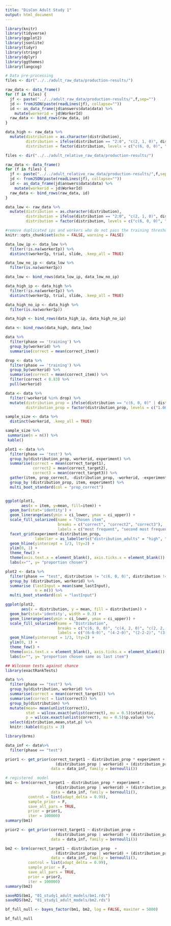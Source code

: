 ```yaml
---
title: "DisCon Adult Study 1"
output: html_document
---
```


```r
library(knitr)
library(tidyverse)
library(ggplot2)
library(jsonlite)
library(tidyr)
library(stringr)
library(dplyr)
library(ggthemes)
library(langcog)
```

```r
# Data pre-processing
files <- dir("../../adult_raw_data/production-results/")

raw_data <- data_frame()
for (f in files) {
  jf <- paste("../../adult_raw_data/production-results/",f,sep="")
  jd <- fromJSON(paste(readLines(jf), collapse=""))
  id <- as_data_frame(jd$answers$data$data) %>%
    mutate(workerid = jd$WorkerId)
  raw_data <- bind_rows(raw_data, id)
}

data_high <- raw_data %>%
  mutate(distribution = as.character(distribution),
         distribution = ifelse(distribution == "2:0", "c(2, 1, 0)", distribution),
         distribution = factor(distribution, levels = c("c(6, 0, 0)", "c(4, 2, 0)", "c(2, 2, 2)", "c(3, 0, 0)", "c(1, 1, 1)", "c(2, 1, 0)")))

files <- dir("../../adult_relative_raw_data/production-results/")

raw_data <- data_frame()
for (f in files) {
  jf <- paste("../../adult_relative_raw_data/production-results/",f,sep="")
  jd <- fromJSON(paste(readLines(jf), collapse=""))
  id <- as_data_frame(jd$answers$data$data) %>%
    mutate(workerid = jd$WorkerId)
  raw_data <- bind_rows(raw_data, id)
}

data_low <- raw_data %>%
  mutate(distribution = as.character(distribution),
         distribution = ifelse(distribution == "2:0", "c(2, 1, 0)", distribution),
         distribution = factor(distribution, levels = c("c(6, 0, 0)", "c(4, 2, 0)", "c(2, 2, 2)", "c(3, 0, 0)", "c(1, 1, 1)", "c(2, 1, 0)")))
```

```r
#remove duplicated ips and workers who do not pass the training threshold
knitr::opts_chunk$set(echo = FALSE, warning = FALSE)

data_low_ip <- data_low %>% 
  filter(!is.na(workerIp)) %>%
  distinct(workerIp, trial, slide, .keep_all = TRUE)

data_low_no_ip <- data_low %>%
  filter(is.na(workerIp))

data_low <- bind_rows(data_low_ip, data_low_no_ip)

data_high_ip <- data_high %>% 
  filter(!is.na(workerIp)) %>%
  distinct(workerIp, trial, slide, .keep_all = TRUE)

data_high_no_ip <- data_high %>%
  filter(is.na(workerIp))

data_high <- bind_rows(data_high_ip, data_high_no_ip)

data <- bind_rows(data_high, data_low)

data %>%
  filter(phase == 'training') %>%
  group_by(workerid) %>%
  summarise(correct = mean(correct_item))

drop <- data %>%
  filter(phase == 'training') %>%
  group_by(workerid) %>%
  summarise(correct = mean(correct_item)) %>%
  filter(correct < 0.83) %>%
  pull(workerid)

data <- data %>%
  filter(!workerid %in% drop) %>%
  mutate(distribution_prop = ifelse(distribution == "c(6, 0, 0)" | distribution == "c(3, 0, 0)", "1.00-0.00-0.00", ifelse(distribution == "c(4, 2, 0)" | distribution == "c(2, 1, 0)", "0.66-0.33-0.00", "0.33-0.33-0.33")),
         distribution_prop = factor(distribution_prop, levels = c("1.00-0.00-0.00", "0.66-0.33-0.00", "0.33-0.33-0.33")))

sample_size <- data %>%
  distinct(workerid, .keep_all = TRUE)

sample_size %>%
 summarise(n = n()) %>%
 kable()
```

```r
plot1 <- data %>%
  filter(phase == 'test') %>%
  group_by(distribution_prop, workerid, experiment) %>%
  summarise(correct = mean(correct_target1),
            correct2 = mean(correct_target2),
            correct3 = mean(correct_target3)) %>%
  gather(item, prop_correct, -distribution_prop, -workerid, -experiment) %>%
  group_by (distribution_prop, item, experiment) %>%
  multi_boot_standard(col = "prop_correct")


ggplot(plot1,
       aes(x = item, y=mean, fill=item)) +
  geom_bar(stat='identity') +
  geom_linerange(aes(ymin = ci_lower, ymax = ci_upper)) +
  scale_fill_solarized(name = "Chosen item",
                       breaks = c("correct", "correct2", "correct3"),
                       labels = c("most frequent", "second most frequent", "least frequent"))+
  facet_grid(experiment~distribution_prop,
             labeller = as_labeller(c("distribution_adults" = "high", "distribution_adults_relative" = "low", "1.00-0.00-0.00" = "1.00-0.00-0.00", "0.66-0.33-0.00" = "0.66-0.33-0.00", "0.33-0.33-0.33" = "0.33-0.33-0.33"))) +
  geom_hline(yintercept = 1/3, lty=2) +
  ylim(0, 1) +
  theme_few() +
  theme(axis.text.x = element_blank(), axis.ticks.x = element_blank()) +
  labs(x="", y= "proportion chosen")
```

```r
plot2 <- data %>%
  filter(phase == "test", distribution != "c(6, 0, 0)", distribution != "c(3, 0, 0)") %>%
  group_by (distribution, workerid) %>%
  summarise (lastInput = mean(same_lastInput),
             n = n()) %>% 
  multi_boot_standard(col = "lastInput")

ggplot(plot2,
       aes(x = distribution, y = mean, fill = distribution)) +
  geom_bar(stat='identity', width = 0.3) +
  geom_linerange(aes(ymin = ci_lower, ymax = ci_upper)) +
  scale_fill_solarized(name = "Distribution",
                       breaks = c("c(6, 0, 0)", "c(4, 2, 0)", "c(2, 2, 2)", "c(3, 0, 0)", "c(2, 1, 0)", "c(1, 1, 1)"),
                       labels = c("(6-0-0)", "(4-2-0)", "(2-2-2)", "(3-0-0)", "(2-1-0)", "(1-1-1)"))+
  geom_hline(yintercept = 1/3, lty=2) +
  ylim(0, 1) +
  theme_few() +
  theme(axis.text.x = element_blank(), axis.ticks.x = element_blank()) +
  labs(x="", y= "proportion chosen same as last item")
```

```r
## Wilcoxon tests against chance
library(exactRankTests)

data %>%
  filter(phase == "test") %>%
  group_by(distribution, workerid) %>%
  summarise(correct = mean(correct_target1)) %>%
  summarise(correct = list(correct)) %>%
  group_by(distribution) %>%
  mutate(mean= mean(unlist(correct)),
         stat = wilcox.exact(unlist(correct), mu = 0.5)$statistic,
         p = wilcox.exact(unlist(correct), mu = 0.5)$p.value) %>%
  select(distribution,mean,stat,p) %>%
  knitr::kable(digits = 3)
```

```r
library(brms)

data_inf <- data%>%
  filter(phase == "test")

prior1 <- get_prior(correct_target1 ~ distribution_prop * experiment +
                      (distribution_prop | workerid) + (distribution_prop | agent),
                    data = data_inf, family = bernoulli()) 

# registered  model
bm1 <- brm(correct_target1 ~ distribution_prop * experiment +
                      (distribution_prop | workerid) + (distribution_prop | agent),
                    data = data_inf, family = bernoulli(),
          control = list(adapt_delta = 0.99),
          sample_prior = F,
          save_all_pars = TRUE,
          prior = prior1,
          iter = 100000)
summary(bm1)

prior2 <- get_prior(correct_target1 ~ distribution_prop +
                      (distribution_prop | workerid) + (distribution_prop | agent),
                    data = data_inf, family = bernoulli())

bm2 <- brm(correct_target1 ~ distribution_prop  +
                      (distribution_prop | workerid) + (distribution_prop | agent),
                    data = data_inf, family = bernoulli(),
          control = list(adapt_delta = 0.99),
          sample_prior = F,
          save_all_pars = TRUE,
          prior = prior2,
          iter = 100000)
summary(bm2)

saveRDS(bm1, "01_study1_adult_models/bm1.rds")
saveRDS(bm2, "01_study1_adult_models/bm2.rds")

bf_full_null <- bayes_factor(bm1, bm2, log = FALSE, maxiter = 5000)

bf_full_null
```

